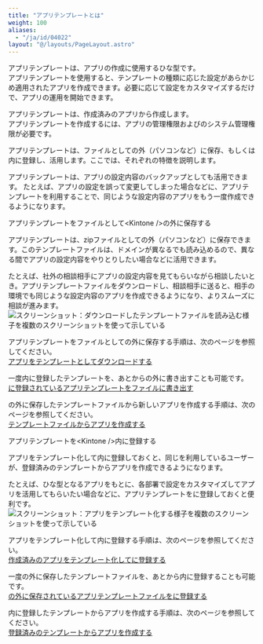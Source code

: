 ```yaml
---
title: "アプリテンプレートとは"
weight: 100
aliases:
  - "/ja/id/04022"
layout: "@/layouts/PageLayout.astro"
---
```




アプリテンプレートは、アプリの作成に使用するひな型です。  
アプリテンプレートを使用すると、テンプレートの種類に応じた設定があらかじめ適用されたアプリを作成できます。必要に応じて設定をカスタマイズするだけで、アプリの運用を開始できます。

アプリテンプレートは、作成済みのアプリから作成します。  
アプリテンプレートを作成するには、アプリの管理権限および<Kintone />のシステム管理権限が必要です。

アプリテンプレートは、ファイルとして<Kintone />の外（パソコンなど）に保存、もしくは<Kintone />内に登録し、活用します。ここでは、それぞれの特徴を説明します。

<Hint>
アプリテンプレートは、アプリの設定内容のバックアップとしても活用できます。  
たとえば、アプリの設定を誤って変更してしまった場合などに、アプリテンプレートを利用することで、同じような設定内容のアプリをもう一度作成できるようになります。

</Hint>

<Heading id="app_admin_template_whats_template_10">アプリテンプレートをファイルとして&lt;Kintone /&gt;の外に保存する</Heading>

アプリテンプレートは、zipファイルとして<Kintone />の外（パソコンなど）に保存できます。このテンプレートファイルは、ドメインが異なる<Kintone />でも読み込めるので、異なる<Kintone />間でアプリの設定内容をやりとりしたい場合などに活用できます。

たとえば、社外の相談相手にアプリの設定内容を見てもらいながら相談したいとき。アプリテンプレートファイルをダウンロードし、相談相手に送ると、相手の<Kintone />環境でも同じような設定内容のアプリを作成できるようになり、よりスムーズに相談が進みます。  
<Img src="/k/kintone/img-ja/template_whats_template_img01.png" alt="スクリーンショット：ダウンロードしたテンプレートファイルを読み込む様子を複数のスクリーンショットを使って示している" />

アプリテンプレートをファイルとして<Kintone />の外に保存する手順は、次のページを参照してください。  
[アプリをテンプレートとしてダウンロードする](/k/ja/id/040493.html)

一度<Kintone />内に登録したテンプレートを、あとから<Kintone />の外に書き出すことも可能です。  
[<Kintone />に登録されているアプリテンプレートをファイルに書き出す](/k/ja/id/04019.html)

<Kintone />の外に保存したテンプレートファイルから新しいアプリを作成する手順は、次のページを参照してください。  
[テンプレートファイルからアプリを作成する](/k/ja/id/040627.html)

<Heading id="app_admin_template_whats_template_20">アプリテンプレートを&lt;Kintone /&gt;内に登録する</Heading>

アプリをテンプレート化して<Kintone />内に登録しておくと、同じ<Kintone />を利用しているユーザーが、登録済みのテンプレートからアプリを作成できるようになります。

たとえば、ひな型となるアプリをもとに、各部署で設定をカスタマイズしてアプリを活用してもらいたい場合などに、アプリテンプレートを<Kintone />に登録しておくと便利です。  
<Img src="/k/kintone/img-ja/template_whats_template_img02.png" alt="スクリーンショット：アプリをテンプレート化する様子を複数のスクリーンショットを使って示している" />

アプリをテンプレート化して<Kintone />内に登録する手順は、次のページを参照してください。  
[作成済みのアプリをテンプレート化して<Kintone />に登録する](/k/ja/id/04018.html)

一度<Kintone />の外に保存したテンプレートファイルを、あとから<Kintone />内に登録することも可能です。  
[<Kintone />の外に保存されているアプリテンプレートファイルを<Kintone />に登録する](/k/ja/id/04020.html)

<Kintone />内に登録したテンプレートからアプリを作成する手順は、次のページを参照してください。  
[登録済みのテンプレートからアプリを作成する](/k/ja/id/040632.html)
